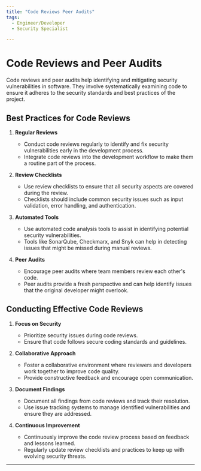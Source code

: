 ```yaml
---
title: "Code Reviews Peer Audits"
tags:
  - Engineer/Developer
  - Security Specialist

---
```



<TagProvider>
<TagFilter />

# Code Reviews and Peer Audits

<TagList tags={frontmatter.tags} />
<AttributionList contributors={frontmatter.contributors} />

Code reviews and peer audits help identifying and mitigating security vulnerabilities in software. They involve systematically examining code to ensure it adheres to the security standards and best practices of the project.

## Best Practices for Code Reviews

1. **Regular Reviews**
   - Conduct code reviews regularly to identify and fix security vulnerabilities early in the development process.
   - Integrate code reviews into the development workflow to make them a routine part of the process.

2. **Review Checklists**
   - Use review checklists to ensure that all security aspects are covered during the review.
   - Checklists should include common security issues such as input validation, error handling, and authentication.

3. **Automated Tools**
   - Use automated code analysis tools to assist in identifying potential security vulnerabilities.
   - Tools like SonarQube, Checkmarx, and Snyk can help in detecting issues that might be missed during manual reviews.

4. **Peer Audits**
   - Encourage peer audits where team members review each other's code.
   - Peer audits provide a fresh perspective and can help identify issues that the original developer might overlook.

## Conducting Effective Code Reviews

1. **Focus on Security**
   - Prioritize security issues during code reviews.
   - Ensure that code follows secure coding standards and guidelines.

2. **Collaborative Approach**
   - Foster a collaborative environment where reviewers and developers work together to improve code quality.
   - Provide constructive feedback and encourage open communication.

3. **Document Findings**
   - Document all findings from code reviews and track their resolution.
   - Use issue tracking systems to manage identified vulnerabilities and ensure they are addressed.

4. **Continuous Improvement**
   - Continuously improve the code review process based on feedback and lessons learned.
   - Regularly update review checklists and practices to keep up with evolving security threats.

---

</TagProvider>
<ContributeFooter />